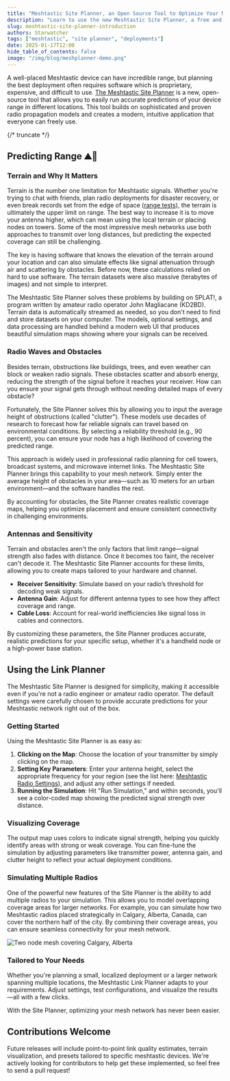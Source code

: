 ```yaml
---
title: "Meshtastic Site Planner, an Open Source Tool to Optimize Your Mesh Deployments"
description: "Learn to use the new Meshtastic Site Planner, a free and open-source utility that lets you run advanced physics models to quickly plan the best placements for your Meshtastic nodes."
slug: meshtastic-site-planner-introduction
authors: Starwatcher
tags: ["meshtastic", "site planner", "deployments"]
date: 2025-01-17T12:00
hide_table_of_contents: false
image: "/img/blog/meshplanner-demo.png"
---
```


A well-placed Meshtastic device can have incredible range, but planning the best deployment often requires software which is proprietary, expensive, and difficult to use. [The Meshtastic Site Planner](https://site.meshtastic.org) is a new, open-source tool that allows you to easily run accurate predictions of your device range in different locations. This tool builds on sophisticated and proven radio propagation models and creates a modern, intuitive application that everyone can freely use.

{/* truncate */}

## Predicting Range ⛰️📡 

### Terrain and Why It Matters

Terrain is the number one limitation for Meshtastic signals. Whether you're trying to chat with friends, plan radio deployments for disaster recovery, or even break records set from the edge of space ([range tests](https://meshtastic.org/docs/overview/range-tests/)), the terrain is ultimately the upper limit on range. The best way to increase it is to move your antenna higher, which can mean using the local terrain or placing nodes on towers. Some of the most impressive mesh networks use both approaches to transmit over long distances, but predicting the expected coverage can still be challenging. 

The key is having software that knows the elevation of the terrain around your location and can also simulate effects like signal attenuation through air and scattering by obstacles. Before now, these calculations relied on hard to use software. The terrain datasets were also massive (terabytes of images) and not simple to interpret.

The Meshtastic Site Planner solves these problems by building on SPLAT!, a program written by amateur radio operator John Magliacane (KD2BD). Terrain data is automatically streamed as needed, so you don't need to find and store datasets on your computer. The models, optional settings, and data processing are handled behind a modern web UI that produces beautiful simulation maps showing where your signals can be received. 

### Radio Waves and Obstacles

Besides terrain, obstructions like buildings, trees, and even weather can block or weaken radio signals. These obstacles scatter and absorb energy, reducing the strength of the signal before it reaches your receiver. How can you ensure your signal gets through without needing detailed maps of every obstacle? 

Fortunately, the Site Planner solves this by allowing you to input the average height of obstructions (called "clutter"). These models use decades of research to forecast how far reliable signals can travel based on environmental conditions. By selecting a reliability threshold (e.g., 90 percent), you can ensure your node has a high likelihood of covering the predicted range.

This approach is widely used in professional radio planning for cell towers, broadcast systems, and microwave internet links. The Meshtastic Site Planner brings this capability to your mesh network. Simply enter the average height of obstacles in your area—such as 10 meters for an urban environment—and the software handles the rest.

By accounting for obstacles, the Site Planner creates realistic coverage maps, helping you optimize placement and ensure consistent connectivity in challenging environments.

### Antennas and Sensitivity

Terrain and obstacles aren't the only factors that limit range—signal strength also fades with distance. Once it becomes too faint, the receiver can't decode it. The Meshtastic Site Planner accounts for these limits, allowing you to create maps tailored to your hardware and channel.

- **Receiver Sensitivity**: Simulate based on your radio’s threshold for decoding weak signals.
- **Antenna Gain**: Adjust for different antenna types to see how they affect coverage and range.
- **Cable Loss**: Account for real-world inefficiencies like signal loss in cables and connectors.

By customizing these parameters, the Site Planner produces accurate, realistic predictions for your specific setup, whether it's a handheld node or a high-power base station.

## Using the Link Planner

The Meshtastic Site Planner is designed for simplicity, making it accessible even if you're not a radio engineer or amateur radio operator. The default settings were carefully chosen to provide accurate predictions for your Meshtastic network right out of the box.

### Getting Started

Using the Meshtastic Site Planner is as easy as:
1. **Clicking on the Map**: Choose the location of your transmitter by simply clicking on the map.
2. **Setting Key Parameters**: Enter your antenna height, select the appropriate frequency for your region (see the list here: [Meshtastic Radio Settings](https://meshtastic.org/docs/overview/radio-settings/)), and adjust any other settings if needed.
3. **Running the Simulation**: Hit "Run Simulation," and within seconds, you'll see a color-coded map showing the predicted signal strength over distance.

### Visualizing Coverage

The output map uses colors to indicate signal strength, helping you quickly identify areas with strong or weak coverage. You can fine-tune the simulation by adjusting parameters like transmitter power, antenna gain, and clutter height to reflect your actual deployment conditions.

### Simulating Multiple Radios

One of the powerful new features of the Site Planner is the ability to add multiple radios to your simulation. This allows you to model overlapping coverage areas for larger networks. For example, you can simulate how two Meshtastic radios placed strategically in Calgary, Alberta, Canada, can cover the northern half of the city. By combining their coverage areas, you can ensure seamless connectivity for your mesh network.

![Two node mesh covering Calgary, Alberta](/img/blog/siteplanner_two_sites.png)


### Tailored to Your Needs

Whether you're planning a small, localized deployment or a larger network spanning multiple locations, the Meshtastic Link Planner adapts to your requirements. Adjust settings, test configurations, and visualize the results—all with a few clicks.

With the Site Planner, optimizing your mesh network has never been easier.


## Contributions Welcome

Future releases will include point-to-point link quality estimates, terrain visualization, and presets tailored to specific meshtastic devices. We're actively looking for contributors to help get these implemented, so feel free to send a pull request!
